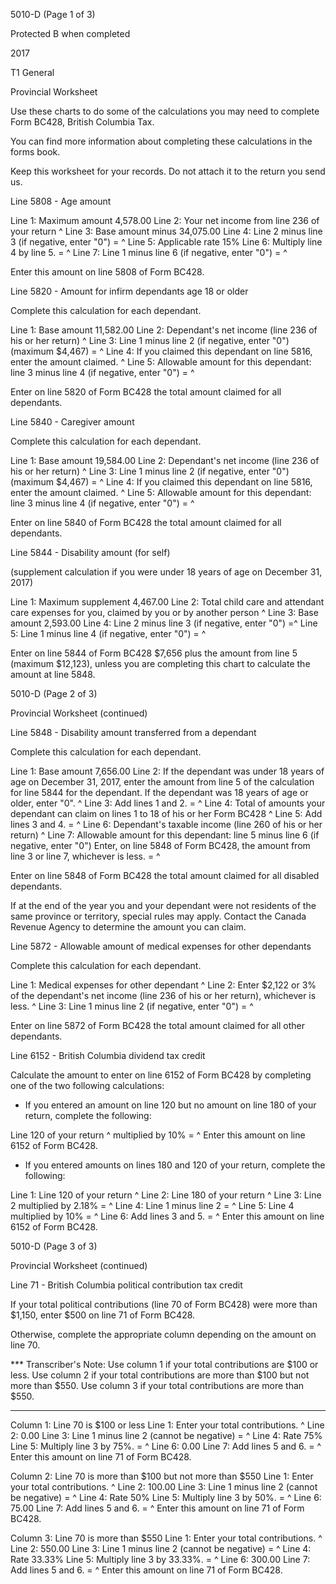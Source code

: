 ﻿5010-D (Page 1 of 3) 
 
Protected B when completed 
 
2017 
 
T1 General 
 
Provincial Worksheet 
 
Use these charts to do some of the calculations you may need to complete Form 
BC428, British Columbia Tax. 
 
You can find more information about completing these calculations in the 
forms book. 
 
Keep this worksheet for your records. Do not attach it to the return you send 
us. 
 
Line 5808 - Age amount 
 
Line 1: Maximum amount 4,578.00 
Line 2: Your net income from line 236 of your return ^
Line 3: Base amount minus 34,075.00 
Line 4: Line 2 minus line 3 (if negative, enter "0") = ^
Line 5: Applicable rate 15% 
Line 6: Multiply line 4 by line 5. = ^
Line 7: Line 1 minus line 6 (if negative, enter "0") = ^
 
Enter this amount on line 5808 of Form BC428. 
 
Line 5820 - Amount for infirm dependants age 18 or older 
 
Complete this calculation for each dependant. 
 
Line 1: Base amount 11,582.00 
Line 2: Dependant's net income (line 236 of his or her return) ^
Line 3: Line 1 minus line 2 (if negative, enter "0") (maximum $4,467) = ^
Line 4: If you claimed this dependant on line 5816, enter the amount claimed. 
^
Line 5: Allowable amount for this dependant: line 3 minus line 4 (if 
negative, enter "0") = ^
 
Enter on line 5820 of Form BC428 the total amount claimed for all dependants. 
 
Line 5840 - Caregiver amount 
 
Complete this calculation for each dependant. 
 
Line 1: Base amount 19,584.00 
Line 2: Dependant's net income (line 236 of his or her return) ^
Line 3: Line 1 minus line 2 (if negative, enter "0") (maximum $4,467) = ^
Line 4: If you claimed this dependant on line 5816, enter the amount claimed. 
^
Line 5: Allowable amount for this dependant: line 3 minus line 4 (if 
negative, enter "0") = ^
 
Enter on line 5840 of Form BC428 the total amount claimed for all dependants. 
 
Line 5844 - Disability amount (for self) 
 
(supplement calculation if you were under 18 years of age on December 31, 
2017) 
 
Line 1: Maximum supplement 4,467.00 
Line 2: Total child care and attendant care expenses for you, claimed by you 
or by another person ^
Line 3: Base amount 2,593.00 
Line 4: Line 2 minus line 3 (if negative, enter "0") =^
Line 5: Line 1 minus line 4 (if negative, enter "0") = ^
 
Enter on line 5844 of Form BC428 $7,656 plus the amount from line 5 (maximum 
$12,123), unless you are completing this chart to calculate the amount at 
line 5848. 
 
 
5010-D (Page 2 of 3) 
 
Provincial Worksheet (continued) 
 
Line 5848 - Disability amount transferred from a dependant 
 
Complete this calculation for each dependant. 
 
Line 1: Base amount 7,656.00 
Line 2: If the dependant was under 18 years of age on December 31, 2017, 
enter the amount from line 5 of the calculation for line 5844 for the 
dependant. If the dependant was 18 years of age or older, enter "0". ^
Line 3: Add lines 1 and 2. = ^
Line 4: Total of amounts your dependant can claim on lines 1 to 18 of his or 
her Form BC428 ^
Line 5: Add lines 3 and 4. = ^
Line 6: Dependant's taxable income (line 260 of his or her return) ^
Line 7: Allowable amount for this dependant: line 5 minus line 6 (if 
negative, enter "0") Enter, on line 5848 of Form BC428, the amount from line 
3 or line 7, whichever is less. = ^
 
Enter on line 5848 of Form BC428 the total amount claimed for all disabled 
dependants. 
 
If at the end of the year you and your dependant were not residents of the 
same province or territory, special rules may apply. Contact the Canada 
Revenue Agency to determine the amount you can claim. 
 
Line 5872 - Allowable amount of medical expenses for other dependants 
 
Complete this calculation for each dependant. 
 
Line 1: Medical expenses for other dependant ^
Line 2: Enter $2,122 or 3% of the dependant's net income (line 236 of his or 
her return), whichever is less. ^
Line 3: Line 1 minus line 2 (if negative, enter "0") = ^
 
Enter on line 5872 of Form BC428 the total amount claimed for all other 
dependants. 
 
Line 6152 - British Columbia dividend tax credit 
 
Calculate the amount to enter on line 6152 of Form BC428 by completing one of 
the two following calculations: 
 
- If you entered an amount on line 120 but no amount on line 180 of your 
return, complete the following: 
 
Line 120 of your return ^
multiplied by 10% = ^
Enter this amount on line 6152 of Form BC428. 
 
- If you entered amounts on lines 180 and 120 of your return, complete the 
following: 
 
Line 1: Line 120 of your return ^
Line 2: Line 180 of your return ^
Line 3: Line 2 multiplied by 2.18% = ^
Line 4: Line 1 minus line 2 = ^
Line 5: Line 4 multiplied by 10% = ^
Line 6: Add lines 3 and 5. = ^
Enter this amount on line 6152 of Form BC428. 
 
 
5010-D (Page 3 of 3) 
 
Provincial Worksheet (continued) 
 
Line 71 - British Columbia political contribution tax credit 
 
If your total political contributions (line 70 of Form BC428) were more than 
$1,150, enter $500 on line 71 of Form BC428. 
 
Otherwise, complete the appropriate column depending on the amount on line 
70. 
 
*** Transcriber's Note: Use column 1 if your total contributions are $100 or 
less. Use column 2 if your total contributions are more than $100 but not 
more than $550. Use column 3 if your total contributions are more than $550. 
*** 
 
Column 1: Line 70 is $100 or less 
Line 1: Enter your total contributions. ^
Line 2: 0.00 
Line 3: Line 1 minus line 2 (cannot be negative) = ^
Line 4: Rate 75% 
Line 5: Multiply line 3 by 75%. = ^
Line 6: 0.00 
Line 7: Add lines 5 and 6. = ^
Enter this amount on line 71 of Form BC428. 
 
Column 2: Line 70 is more than $100 but not more than $550 
Line 1: Enter your total contributions. ^
Line 2: 100.00 
Line 3: Line 1 minus line 2 (cannot be negative) = ^
Line 4: Rate 50% 
Line 5: Multiply line 3 by 50%. = ^
Line 6: 75.00 
Line 7: Add lines 5 and 6. = ^
Enter this amount on line 71 of Form BC428. 
 
Column 3: Line 70 is more than $550 
Line 1: Enter your total contributions. ^
Line 2: 550.00 
Line 3: Line 1 minus line 2 (cannot be negative) = ^
Line 4: Rate 33.33% 
Line 5: Multiply line 3 by 33.33%. = ^
Line 6: 300.00 
Line 7: Add lines 5 and 6. = ^
Enter this amount on line 71 of Form BC428.
